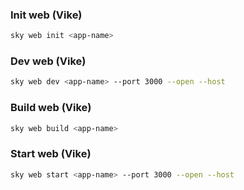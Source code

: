 ### Init web (Vike)
```sh
sky web init <app-name>
```

### Dev web (Vike)
```sh
sky web dev <app-name> --port 3000 --open --host
```

### Build web (Vike)
```sh
sky web build <app-name>
```

### Start web (Vike)
```sh
sky web start <app-name> --port 3000 --open --host
```
